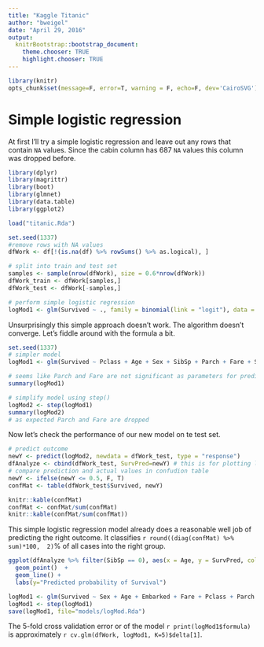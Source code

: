 ```yaml
---
title: "Kaggle Titanic"
author: "bweigel"
date: "April 29, 2016"
output:
  knitrBootstrap::bootstrap_document:
    theme.chooser: TRUE
    highlight.chooser: TRUE
---
```

```r
library(knitr)
opts_chunk$set(message=F, error=T, warning = F, echo=F, dev='CairoSVG')
```

# Simple logistic regression #

At first I'll try a simple logistic regression and leave out any rows that contain `NA` values. Since the cabin column has 687 `NA` values this column was dropped before.

```r
library(dplyr)
library(magrittr)
library(boot)
library(glmnet)
library(data.table)
library(ggplot2)

load("titanic.Rda")
```



```r
set.seed(1337)  
#remove rows with NA values
dfWork <- df[!(is.na(df) %>% rowSums() %>% as.logical), ]

# split into train and test set
samples <- sample(nrow(dfWork), size = 0.6*nrow(dfWork))
dfWork_train <- dfWork[samples,]
dfWork_test <- dfWork[-samples,]

# perform simple logistic regression
logMod1 <- glm(Survived ~ ., family = binomial(link = "logit"), data = dfWork_train)
```

Unsurprisingly this simple approach doesn't work. The algorithm doesn't converge.
Let's fiddle around with the formula a bit.

```r
set.seed(1337)  
# simpler model
logMod1 <- glm(Survived ~ Pclass + Age + Sex + SibSp + Parch + Fare + SibSp:Age + SibSp:Pclass, family = binomial(link = "logit"), data = dfWork_train)

# seems like Parch and Fare are not significant as parameters for prediction
summary(logMod1)

# simplify model using step()
logMod2 <- step(logMod1)
summary(logMod2)
# as expected Parch and Fare are dropped

```

Now let's check the performance of our new model on te test set.

```r
# predict outcome
newY <- predict(logMod2, newdata = dfWork_test, type = "response")
dfAnalyze <- cbind(dfWork_test, SurvPred=newY) # this is for plotting later on
# compare prediction and actual values in confudion table
newY <- ifelse(newY <= 0.5, F, T)
confMat <- table(dfWork_test$Survived, newY)

knitr::kable(confMat)
confMat <- confMat/sum(confMat)
knitr::kable(confMat/sum(confMat))
```

This simple logistic regression model already does a reasonable well job of predicting the right outcome.
It classifies `r round((diag(confMat) %>% sum)*100,  2) `% of all cases into the right group.

```r
ggplot(dfAnalyze %>% filter(SibSp == 0), aes(x = Age, y = SurvPred, color=Pclass, shape=Sex)) + 
  geom_point()  +
  geom_line() +
  labs(y="Predicted probability of Survival")
```


```r
logMod1 <- glm(Survived ~ Sex + Age + Embarked + Fare + Pclass + Parch + SibSp, dfWork, family= binomial(link="logit"))
logMod1 <- step(logMod1)
save(logMod1, file="models/logMod.Rda")
```

The 5-fold cross validation error or of the model `r print(logMod1$formula)` is approximately `r cv.glm(dfWork, logMod1, K=5)$delta[1]`.
